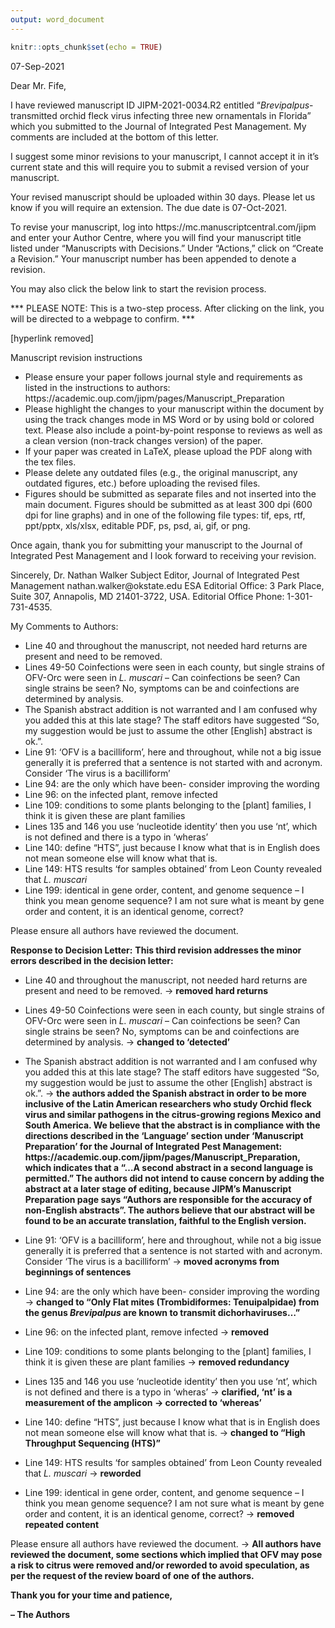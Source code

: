 ```yaml
---
output: word_document
---
```


```r
knitr::opts_chunk$set(echo = TRUE)
```

07-Sep-2021

Dear Mr. Fife,

I have reviewed manuscript ID JIPM-2021-0034.R2 entitled "<i>Brevipalpus</i>-transmitted orchid fleck virus infecting three new ornamentals in Florida" which you submitted to the Journal of Integrated Pest Management.  My comments are included at the bottom of this letter.

I suggest some minor revisions to your manuscript, I cannot accept it in it's current state and this will require you to submit a revised version of your manuscript.

Your revised manuscript should be uploaded within 30 days. Please let us know if you will require an extension. The due date is 07-Oct-2021.

To revise your manuscript, log into https://mc.manuscriptcentral.com/jipm and enter your Author Centre, where you will find your manuscript title listed under "Manuscripts with Decisions."  Under "Actions," click on "Create a Revision."  Your manuscript number has been appended to denote a revision.

You may also click the below link to start the revision process.

*** PLEASE NOTE: This is a two-step process. After clicking on the link, you will be directed to a webpage to confirm. ***

[hyperlink removed]


Manuscript revision instructions

- Please ensure your paper follows journal style and requirements as listed in the instructions to authors: https://academic.oup.com/jipm/pages/Manuscript_Preparation
- Please highlight the changes to your manuscript within the document by using the track changes mode in MS Word or by using bold or colored text. Please also include a point-by-point response to reviews as well as a clean version (non-track changes version) of the paper.
- If your paper was created in LaTeX, please upload the PDF along with the tex files.
- Please delete any outdated files (e.g., the original manuscript, any outdated figures, etc.) before uploading the revised files.
- Figures should be submitted as separate files and not inserted into the main document. Figures should be submitted as at least 300 dpi (600 dpi for line graphs) and in one of the following file types: tif, eps, rtf, ppt/pptx, xls/xlsx, editable PDF, ps, psd, ai, gif, or png.

Once again, thank you for submitting your manuscript to the Journal of Integrated Pest Management and I look forward to receiving your revision.


Sincerely,
Dr. Nathan Walker
Subject Editor, Journal of Integrated Pest Management
nathan.walker\@okstate.edu
ESA Editorial Office: 3 Park Place, Suite 307, Annapolis, MD 21401-3722, USA. Editorial Office Phone: 1-301-731-4535.

My Comments to Authors:

- Line 40 and throughout the manuscript, not needed hard returns are present and need to be removed.
- Lines 49-50 Coinfections were seen in each county, but single strains of OFV-Orc were seen in *L. muscari* – Can coinfections be seen? Can single strains be seen?  No, symptoms can be and coinfections are determined by analysis.
- The Spanish abstract addition is not warranted and I am confused why you added this at this late stage? The staff editors have suggested “So, my suggestion would be just to assume the other [English] abstract is ok.”.
- Line 91: ‘OFV is a bacilliform’, here and throughout, while not a big issue generally it is preferred that a sentence is not started with and acronym. Consider ‘The virus is a bacilliform’
- Line 94: are the only which have been- consider improving the wording
- Line 96: on the infected plant, remove infected
- Line 109: conditions to some plants belonging to the [plant] families, I think it is given these are plant families
- Lines 135 and 146 you use ‘nucleotide identity’ then you use ‘nt’, which is not defined and there is a typo in ‘wheras’
- Line 140: define “HTS”, just because I know what that is in English does not mean someone else will know what that is.
- Line 149: HTS results ‘for samples obtained’ from Leon County revealed that *L. muscari*
- Line 199: identical in gene order, content, and genome sequence – I think you mean genome sequence? I am not sure what is meant by gene order and content, it is an identical genome, correct?

Please ensure all authors have reviewed the document.

\newpage

**Response to Decision Letter:**
**This third revision addresses the minor errors described in the decision letter:**

- Line 40 and throughout the manuscript, not needed hard returns are present and need to be removed. $\rightarrow$ **removed hard returns**

- Lines 49-50 Coinfections were seen in each county, but single strains of OFV-Orc were seen in *L. muscari* – Can coinfections be seen? Can single strains be seen?  No, symptoms can be and coinfections are determined by analysis. $\rightarrow$ **changed to 'detected'**

- The Spanish abstract addition is not warranted and I am confused why you added this at this late stage? The staff editors have suggested “So, my suggestion would be just to assume the other [English] abstract is ok.”. $\rightarrow$ **the authors added the Spanish abstract in order to be more inclusive of the Latin American researchers who study Orchid fleck virus and similar pathogens in the citrus-growing regions Mexico and South America. We believe that the abstract is in compliance with the directions described in the 'Language' section under 'Manuscript Preparation' for the Journal of Integrated Pest Management: https://academic.oup.com/jipm/pages/Manuscript_Preparation, which indicates that a "...A second abstract in a second language is permitted." The authors did not intend to cause concern by adding the abstract at a later stage of editing, because JIPM's Manuscript Preparation page says "Authors are responsible for the accuracy of non-English abstracts". The authors believe that our abstract will be found to be an accurate translation, faithful to the English version.**

- Line 91: ‘OFV is a bacilliform’, here and throughout, while not a big issue generally it is preferred that a sentence is not started with and acronym. Consider ‘The virus is a bacilliform’ $\rightarrow$ **moved acronyms from beginnings of sentences**

- Line 94: are the only which have been- consider improving the wording $\rightarrow$ **changed to "Only Flat mites (Trombidiformes: Tenuipalpidae) from the genus *Brevipalpus* are known to transmit dichorhaviruses..."**

- Line 96: on the infected plant, remove infected $\rightarrow$ **removed**

- Line 109: conditions to some plants belonging to the [plant] families, I think it is given these are plant families $\rightarrow$ **removed redundancy**

- Lines 135 and 146 you use ‘nucleotide identity’ then you use ‘nt’, which is not defined and there is a typo in ‘wheras’ $\rightarrow$ **clarified, 'nt' is a measurement of the amplicon $\rightarrow$ corrected to 'whereas'**

- Line 140: define “HTS”, just because I know what that is in English does not mean someone else will know what that is. $\rightarrow$ **changed to "High Throughput Sequencing (HTS)"**

- Line 149: HTS results ‘for samples obtained’ from Leon County revealed that *L. muscari* $\rightarrow$ **reworded**

- Line 199: identical in gene order, content, and genome sequence – I think you mean genome sequence? I am not sure what is meant by gene order and content, it is an identical genome, correct? $\rightarrow$ **removed repeated content**

Please ensure all authors have reviewed the document. $\rightarrow$ **All authors have reviewed the document, some sections which implied that OFV may pose a risk to citrus were removed and/or reworded to avoid speculation, as per the request of the review board of one of the authors.**

**Thank you for your time and patience,**

**-- The Authors**

